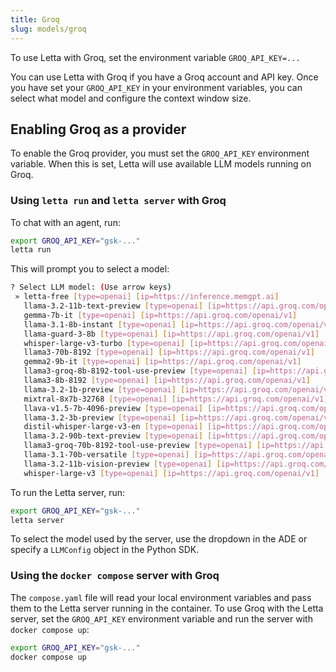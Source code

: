 ```yaml
---
title: Groq
slug: models/groq
---
```



<Tip>To use Letta with Groq, set the environment variable `GROQ_API_KEY=...`</Tip>

You can use Letta with Groq if you have a Groq account and API key. Once you have set your `GROQ_API_KEY` in your environment variables, you can select what model and configure the context window size.

## Enabling Groq as a provider 
To enable the Groq provider, you must set the `GROQ_API_KEY` environment variable. When this is set, Letta will use available LLM models running on Groq. 

<Accordion icon="square-terminal" title="CLI (pypi only)">

### Using `letta run` and `letta server` with Groq 
To chat with an agent, run:
```bash
export GROQ_API_KEY="gsk-..."
letta run
```
This will prompt you to select a model:
```bash
? Select LLM model: (Use arrow keys)
 » letta-free [type=openai] [ip=https://inference.memgpt.ai]
   llama-3.2-11b-text-preview [type=openai] [ip=https://api.groq.com/openai/v1]
   gemma-7b-it [type=openai] [ip=https://api.groq.com/openai/v1]
   llama-3.1-8b-instant [type=openai] [ip=https://api.groq.com/openai/v1]
   llama-guard-3-8b [type=openai] [ip=https://api.groq.com/openai/v1]
   whisper-large-v3-turbo [type=openai] [ip=https://api.groq.com/openai/v1]
   llama3-70b-8192 [type=openai] [ip=https://api.groq.com/openai/v1]
   gemma2-9b-it [type=openai] [ip=https://api.groq.com/openai/v1]
   llama3-groq-8b-8192-tool-use-preview [type=openai] [ip=https://api.groq.com/openai/v1]
   llama3-8b-8192 [type=openai] [ip=https://api.groq.com/openai/v1]
   llama-3.2-1b-preview [type=openai] [ip=https://api.groq.com/openai/v1]
   mixtral-8x7b-32768 [type=openai] [ip=https://api.groq.com/openai/v1]
   llava-v1.5-7b-4096-preview [type=openai] [ip=https://api.groq.com/openai/v1]
   llama-3.2-3b-preview [type=openai] [ip=https://api.groq.com/openai/v1]
   distil-whisper-large-v3-en [type=openai] [ip=https://api.groq.com/openai/v1]
   llama-3.2-90b-text-preview [type=openai] [ip=https://api.groq.com/openai/v1]
   llama3-groq-70b-8192-tool-use-preview [type=openai] [ip=https://api.groq.com/openai/v1]
   llama-3.1-70b-versatile [type=openai] [ip=https://api.groq.com/openai/v1]
   llama-3.2-11b-vision-preview [type=openai] [ip=https://api.groq.com/openai/v1]
   whisper-large-v3 [type=openai] [ip=https://api.groq.com/openai/v1]
```
To run the Letta server, run:
```bash
export GROQ_API_KEY="gsk-..."
letta server
```
To select the model used by the server, use the dropdown in the ADE or specify a `LLMConfig` object in the Python SDK.
</Accordion>
<Accordion icon="docker" title="Docker Compose">
### Using the `docker compose` server with Groq
The `compose.yaml` file will read your local environment variables and pass them to the Letta server running in the container. To use Groq with the Letta server, set the `GROQ_API_KEY` environment variable and run the server with `docker compose up`:
```bash
export GROQ_API_KEY="gsk-..."
docker compose up 
```
</Accordion>




